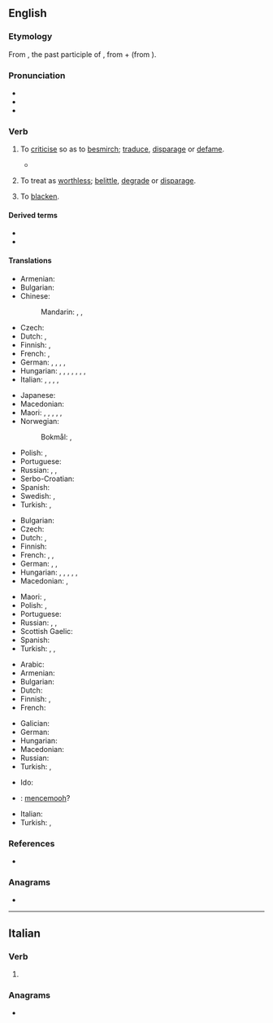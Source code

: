 ==English==
{{was wotd|2009|June|28}}

===Etymology===
From {{der|en|la|dēnigrātus}}, the past participle of {{m|la|dēnigrāre||to blacken}}, from {{m|la|dē}} + {{m|la|nigrare||to blacken}} (from {{m|la|niger||black}}).

===Pronunciation===
* {{IPA|en|/ˈdɛn.ɪ.ɡɹeɪt/}}
* {{audio|en|en-us-denigrate.ogg|Audio (US)}}
* {{audio|en|en-au-denigrate.ogg|Audio (AU)}}

===Verb===
{{en-verb}}

# {{lb|en|transitive}} To [[criticise]] so as to [[besmirch]]; [[traduce]], [[disparage]] or [[defame]].
#* {{quote-journal|en|year=1963|month=January|title=Beyond the Channel: U.S.S.R.|journal=Modern Railways|page=62|text=Although in public Soviet officials tend to '''denigrate''' the French electric locomotives imported recently, there is little doubt that lessons learnt from these engines will be incorporated in new Russian designs.}}
# {{lb|en|transitive}} To treat as [[worthless]]; [[belittle]], [[degrade]] or [[disparage]].
#: {{ux|en|You have no right to '''denigrate''' people and things that you have no personal experience with.}}
# {{lb|en|rare}} To [[blacken]]. <!-- this usage is the literal sense, yet obscure at best -->

====Derived terms====
* {{l|en|denigration}}
* {{l|en|denigratory}}

====Translations====
{{trans-top|to criticise so as to besmirch}}
* Armenian: {{t|hy|սևացնել}}
* Bulgarian: {{t+|bg|очерням}}
* Chinese:
*: Mandarin: {{t+|cmn|玷污|tr=diànwù|sc=Hani}}, {{t+|cmn|詆毀|sc=Hani}}, {{t+|cmn|诋毁|tr=dǐhuǐ|sc=Hani}}
* Czech: {{t+|cs|pošpinit}}
* Dutch: {{t+|nl|kleineren}}, {{t+|nl|denigreren}}
* Finnish: {{t+|fi|mustamaalata}}, {{t+|fi|mustata}}
* French: {{t+|fr|dénigrer}}, {{t+|fr|médire}}
* German: {{t+|de|anschwärzen}}, {{t+|de|verleumden}}, {{t+|de|verunglimpfen}}, {{t+|de|besudeln}}, {{t|de|in Verruf bringen}}
* Hungarian: {{t+|hu|gyaláz}}, {{t+|hu|becsmérel}}, {{t+|hu|rágalmaz}}, {{t+|hu|megrágalmaz}}, {{t|hu|szidalmaz}}, {{t|hu|szapul}}, {{t+|hu|befeketít}}, {{t+|hu|mocskol}}
* Italian: {{t+|it|denigrare}}, {{t+|it|criticare}}, {{t+|it|sparlare}}, {{t+|it|parlare male}}, {{t+|it|diffamare}}
{{trans-mid}}
* Japanese: {{t+|ja|侮辱|tr=ぶじょくする, bujoku suru|alt=侮辱する|sc=Jpan}}
* Macedonian: {{t|mk|оцр́нува}}
* Maori: {{t|mi|whakarōriki}}, {{t|mi|whakahahani}}, {{t|mi|whakatoihara}}, {{t|mi|whakatakē}}, {{t|mi|whakahāwea}}, {{t|mi|whakatakē}}
* Norwegian:
*: Bokmål: {{t|nb|sverte}}, {{t|nb|rakke|alt=rakke ned}}
* Polish: {{t|pl|uwłaczać}}, {{t+|pl|oczerniać}}
* Portuguese: {{t+|pt|denegrir}}
* Russian: {{t+|ru|клевета́ть}}, {{t+|ru|нагова́ривать}}, {{t+|ru|очерня́ть}}
* Serbo-Croatian: {{t+|sh|ocrniti}}
* Spanish: {{t+|es|denigrar}}
* Swedish: {{t|sv|svärta ner}}, {{t|sv|racka ned på}}
* Turkish: {{t+|tr|karalatmak}}, {{t+|tr|siyahlatmak}}
{{trans-bottom}}

{{trans-top|to treat as worthless}}
* Bulgarian: {{t+|bg|омаловажавам}}
* Czech: {{t|cs|znevažovat}}
* Dutch: {{t+|nl|kleineren}}, {{t+|nl|denigreren}}
* Finnish: {{t+|fi|vähätellä}}
* French: {{t+|fr|dénigrer}}, {{t+|fr|rabaisser}}, {{t+|fr|déprécier}}
* German: {{t+|de|verleumden}}, {{t+|de|verunglimpfen}}, {{t+|de|herabsetzen}}
* Hungarian: {{t+|hu|ócsárol}}, {{t|hu|pocskondiáz}}, {{t+|hu|lefitymál}}, {{t+|hu|lekicsinyel}}, {{t+|hu|bagatellizál}}, {{t+|hu|elbagatellizál}}
* Macedonian: {{t|mk|омаловажува}}, {{t|mk|понижува}}
{{trans-mid}}
* Maori: {{t|mi|whakatūtūā}}, {{t|mi|whakamanumanu}}
* Polish: {{t|pl|pomniejszyć}}, {{t+|pl|umniejszać}}
* Portuguese: {{t+|pt|denegrir}}
* Russian: {{t+|ru|преуменьшать|impf}}, {{t+|ru|умалять|impf}}, {{t+|ru|принижать|impf}}
* Scottish Gaelic: {{t|gd|dèan dìmeas air}}
* Spanish: {{t+|es|denigrar}}
* Turkish: {{t+|tr|aşağılamak}}, {{t+|tr|iftira etmek}}, {{t+|tr|kara çalmak}}
{{trans-bottom}}

{{trans-top|blacken}}
* Arabic: {{t|ar|سَوَّدَ}}
* Armenian: {{t|hy|սևացնել}}
* Bulgarian: {{t+|bg|почерням}}
* Dutch: {{t+|nl|zwartmaken}}
* Finnish: {{t+|fi|mustata}}, {{t|fi|pimentää}}
* French: {{t+|fr|noircir}}
{{trans-mid}}
* Galician: {{t|gl|denegrir}}
* German: {{t+|de|anschwärzen}}
* Hungarian: {{t+|hu|befeketít}}
* Macedonian: {{t|mk|оцр́нува}}
* Russian: {{t+|ru|черни́ть}}
* Turkish: {{t+|tr|karalatmak}}, {{t+|tr|siyahlatmak}}
{{trans-bottom}}

{{checktrans-top}}
* Ido: {{t+check|io|denigrar}}
* {{ttbc|id}}: [[cemooh|mencemooh]]?
{{trans-mid}}
* Italian: {{t+check|it|denigrare}}
* Turkish: {{t+check|tr|küçümsemek}}, {{t+check|tr|kötülemek}}
{{trans-bottom}}

===References===
* {{R:Lexico}}

===Anagrams===
* {{anagrams|en|a=adeeginrt|antigreed|dinergate|giant reed|gratineed|gratinéed}}

----

==Italian==

===Verb===
{{head|it|verb form}}

# {{inflection of|it|denigrare||2|p|pres|and|imp}}

===Anagrams===
* {{anagrams|it|a=adeeginrt|adergenti|gradiente}}